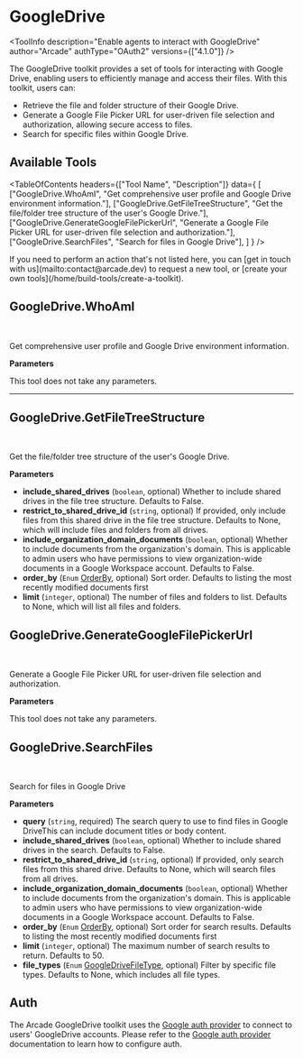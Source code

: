 # GoogleDrive


<ToolInfo
  description="Enable agents to interact with GoogleDrive"
  author="Arcade"
  authType="OAuth2"
  versions={["4.1.0"]}
/>

<Badges repo="arcadeai/arcade_google_drive" />

The GoogleDrive toolkit provides a set of tools for interacting with Google Drive, enabling users to efficiently manage and access their files. With this toolkit, users can:

- Retrieve the file and folder structure of their Google Drive.
- Generate a Google File Picker URL for user-driven file selection and authorization, allowing secure access to files.
- Search for specific files within Google Drive.

## Available Tools

<TableOfContents
  headers={["Tool Name", "Description"]}
  data={
    [
      ["GoogleDrive.WhoAmI", "Get comprehensive user profile and Google Drive environment information."],
      ["GoogleDrive.GetFileTreeStructure", "Get the file/folder tree structure of the user's Google Drive."],
      ["GoogleDrive.GenerateGoogleFilePickerUrl", "Generate a Google File Picker URL for user-driven file selection and authorization."],
      ["GoogleDrive.SearchFiles", "Search for files in Google Drive"],
    ]
  }
/>

<Tip>
  If you need to perform an action that's not listed here, you can [get in touch
  with us](mailto:contact@arcade.dev) to request a new tool, or [create your
  own tools](/home/build-tools/create-a-toolkit).
</Tip>

## GoogleDrive.WhoAmI

<br />
<TabbedCodeBlock
  tabs={[
    {
      label: "Call the Tool with User Authorization",
      content: {
        Python: ["/examples/integrations/toolkits/google_drive/who_am_i_example_call_tool.py"],
        JavaScript: ["/examples/integrations/toolkits/google_drive/who_am_i_example_call_tool.js"],
      },
    },
  ]}
/>

Get comprehensive user profile and Google Drive environment information.

**Parameters**

This tool does not take any parameters.

---

## GoogleDrive.GetFileTreeStructure

<br />
<TabbedCodeBlock
  tabs={[
    {
      label: "Call the Tool with User Authorization",
      content: {
        Python: ["/examples/integrations/toolkits/google_drive/get_file_tree_structure_example_call_tool.py"],
        JavaScript: ["/examples/integrations/toolkits/google_drive/get_file_tree_structure_example_call_tool.js"],
      },
    },
  ]}
/>

Get the file/folder tree structure of the user's Google Drive.

**Parameters**

- **include_shared_drives** (`boolean`, optional) Whether to include shared drives in the file tree structure. Defaults to False.
- **restrict_to_shared_drive_id** (`string`, optional) If provided, only include files from this shared drive in the file tree structure. Defaults to None, which will include files and folders from all drives.
- **include_organization_domain_documents** (`boolean`, optional) Whether to include documents from the organization's domain. This is applicable to admin users who have permissions to view organization-wide documents in a Google Workspace account. Defaults to False.
- **order_by** (`Enum` [OrderBy](/toolkits/productivity/google_drive/reference#OrderBy), optional) Sort order. Defaults to listing the most recently modified documents first
- **limit** (`integer`, optional) The number of files and folders to list. Defaults to None, which will list all files and folders.


## GoogleDrive.GenerateGoogleFilePickerUrl

<br />
<TabbedCodeBlock
  tabs={[
    {
      label: "Call the Tool with User Authorization",
      content: {
        Python: ["/examples/integrations/toolkits/google_drive/generate_google_file_picker_url_example_call_tool.py"],
        JavaScript: ["/examples/integrations/toolkits/google_drive/generate_google_file_picker_url_example_call_tool.js"],
      },
    },
  ]}
/>

Generate a Google File Picker URL for user-driven file selection and authorization.

**Parameters**

This tool does not take any parameters.

## GoogleDrive.SearchFiles

<br />
<TabbedCodeBlock
  tabs={[
    {
      label: "Call the Tool with User Authorization",
      content: {
        Python: ["/examples/integrations/toolkits/google_drive/search_files_example_call_tool.py"],
        JavaScript: ["/examples/integrations/toolkits/google_drive/search_files_example_call_tool.js"],
      },
    },
  ]}
/>

Search for files in Google Drive

**Parameters**

- **query** (`string`, required) The search query to use to find files in Google DriveThis can include document titles or body content.
- **include_shared_drives** (`boolean`, optional) Whether to include shared drives in the search. Defaults to False.
- **restrict_to_shared_drive_id** (`string`, optional) If provided, only search files from this shared drive. Defaults to None, which will search files from all drives.
- **include_organization_domain_documents** (`boolean`, optional) Whether to include documents from the organization's domain. This is applicable to admin users who have permissions to view organization-wide documents in a Google Workspace account. Defaults to False.
- **order_by** (`Enum` [OrderBy](/toolkits/productivity/google_drive/reference#OrderBy), optional) Sort order for search results. Defaults to listing the most recently modified documents first
- **limit** (`integer`, optional) The maximum number of search results to return. Defaults to 50.
- **file_types** (`Enum` [GoogleDriveFileType](/toolkits/productivity/google_drive/reference#GoogleDriveFileType), optional) Filter by specific file types. Defaults to None, which includes all file types.




## Auth

The Arcade GoogleDrive toolkit uses the [Google auth provider](/home/auth-providers/google) to connect to users' GoogleDrive accounts. Please refer to the [Google auth provider](/home/auth-providers/google) documentation to learn how to configure auth.

<ToolFooter pipPackageName="arcade_google_drive" />

